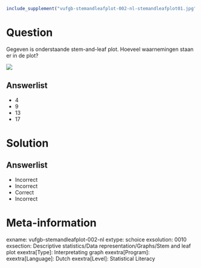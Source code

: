 ```r
include_supplement("vufgb-stemandleafplot-002-nl-stemandleafplot01.jpg", recursive = TRUE)
```

Question
========

Gegeven is onderstaande stem-and-leaf plot. Hoeveel waarnemingen staan er in de plot? 


![](vufgb-stemandleafplot-002-nl-stemandleafplot01.jpg)
  
Answerlist
----------
* 4
* 9
* 13
* 17

Solution
========

Answerlist
----------
* Incorrect
* Incorrect
* Correct
* Incorrect

Meta-information
================
exname: vufgb-stemandleafplot-002-nl
extype: schoice
exsolution: 0010
exsection: Descriptive statistics/Data representation/Graphs/Stem and leaf plot
exextra[Type]: Interpretating graph
exextra[Program]: 
exextra[Language]: Dutch
exextra[Level]: Statistical Literacy
